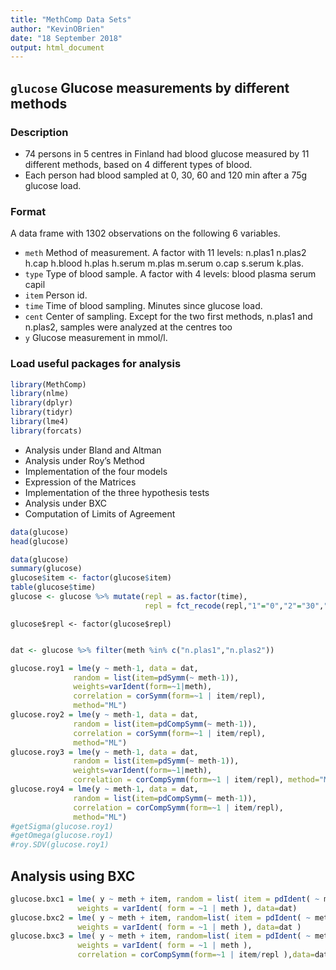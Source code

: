 ---
title: "MethComp Data Sets"
author: "KevinOBrien"
date: "18 September 2018"
output: html_document
---

## ``glucose`` Glucose measurements by different methods

### Description
* 74 persons in 5 centres in Finland had blood glucose measured by 11 different methods, based on 4 different types of blood.
* Each person had blood sampled at 0, 30, 60 and 120 min after a 75g glucose load.

### Format
A data frame with 1302 observations on the following 6 variables.

* ``meth`` Method of measurement. A factor with 11 levels: n.plas1 n.plas2 h.cap h.blood h.plas
h.serum m.plas m.serum o.cap s.serum k.plas.
* ``type`` Type of blood sample. A factor with 4 levels: blood plasma serum capil
* ``item`` Person id.
* ``time`` Time of blood sampling. Minutes since glucose load.
* ``cent`` Center of sampling. Except for the two first methods, n.plas1 and n.plas2, samples were
analyzed at the centres too
* ``y`` Glucose measurement in mmol/l.

### Load useful packages for analysis

```{r setup, include=FALSE}
library(MethComp)
library(nlme)
library(dplyr)
library(tidyr)
library(lme4)
library(forcats)
```
* Analysis under Bland and Altman
* Analysis under Roy's Method
 - Implementation of the four models
 - Expression of the Matrices
 - Implementation of the three hypothesis tests        
* Analysis under BXC
 - Computation of Limits of Agreement


```{r}
data(glucose)
head(glucose)
```

```{r,echo=FALSE}

data(glucose)
summary(glucose)
glucose$item <- factor(glucose$item)
table(glucose$time)
glucose <- glucose %>% mutate(repl = as.factor(time),
                              repl = fct_recode(repl,"1"="0","2"="30","3"="60","4"="120"))
```


```
glucose$repl <- factor(glucose$repl)


```

```{r}
dat <- glucose %>% filter(meth %in% c("n.plas1","n.plas2"))

glucose.roy1 = lme(y ~ meth-1, data = dat,
              random = list(item=pdSymm(~ meth-1)), 
              weights=varIdent(form=~1|meth),
              correlation = corSymm(form=~1 | item/repl), 
              method="ML")
glucose.roy2 = lme(y ~ meth-1, data = dat,
              random = list(item=pdCompSymm(~ meth-1)), 
              correlation = corSymm(form=~1 | item/repl), 
              method="ML")
glucose.roy3 = lme(y ~ meth-1, data = dat,
              random = list(item=pdSymm(~ meth-1)),
              weights=varIdent(form=~1|meth), 
              correlation = corCompSymm(form=~1 | item/repl), method="ML")
glucose.roy4 = lme(y ~ meth-1, data = dat,
              random = list(item=pdCompSymm(~ meth-1)), 
              correlation = corCompSymm(form=~1 | item/repl), 
              method="ML")
#getSigma(glucose.roy1)
#getOmega(glucose.roy1)
#roy.SDV(glucose.roy1)
```
## Analysis using BXC
```{r}
glucose.bxc1 = lme( y ~ meth + item, random = list( item = pdIdent( ~ meth-1 ) ), 
               weights = varIdent( form = ~1 | meth ), data=dat)
glucose.bxc2 = lme( y ~ meth + item, random=list( item = pdIdent( ~ meth-1 ), repl = ~1 ), 
               weights = varIdent( form = ~1 | meth ), data=dat )
glucose.bxc3 = lme( y ~ meth + item, random=list( item = pdIdent( ~ meth-1 ), repl = ~1 ),
               weights = varIdent( form = ~1 | meth ),
               correlation = corCompSymm(form=~1 | item/repl ),data=dat)

```